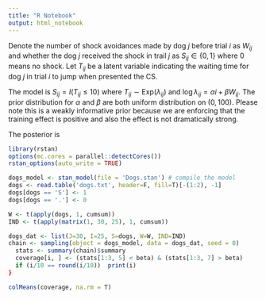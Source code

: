 ```yaml
---
title: "R Notebook"
output: html_notebook
---
```


Denote the number of shock avoidances made by dog $j$ before trial $i$ as $W_{ij}$ and whether the dog $j$ received the shock in trail $j$ as $S_{ij} \in \{0,1\}$ where $0$ means no shock. Let $T_{ij}$ be a latent variable indicating the waiting time for dog $j$ in trial $i$ to jump when presented the CS. 

The model is $S_{ij} = I(T_{ij} \leq 10)$ where $T_{ij} \sim \text{Exp}(\lambda_{ij})$ and $\log\lambda_{ij} = \alpha i + \beta W_{ij}.$ The prior distribution for $\alpha$ and  $\beta$ are both uniform distribution on $(0, 100)$. Please note this is a weakly informative prior because we are enforcing that the training effect is positive and also the effect is not dramatically strong.

The posterior is 
\begin{align*}
p(\alpha, \beta, T | S) &\propto p(\alpha, \beta) p(T|\alpha, \beta) p(S | T) \\
&\propto (\alpha i + \beta W_{ij})\exp\left\{-(\alpha i + \beta W_{ij})T_{ij}\right\}I\left\{T_{ij}S_{ij} \in \{0\}\cup(10, +\infty)\right\}. 
\end{align*}

```r
library(rstan)
options(mc.cores = parallel::detectCores())
rstan_options(auto_write = TRUE)

dogs_model <- stan_model(file = 'Dogs.stan') # compile the model
dogs <- read.table('dogs.txt', header=F, fill=T)[-(1:2), -1] 
dogs[dogs == 'S'] <- 1
dogs[dogs == '.'] <- 0

W <- t(apply(dogs, 1, cumsum))
IND <- t(apply(matrix(1, 30, 25), 1, cumsum))
```

```r
dogs_dat <- list(J=30, I=25, S=dogs, W=W, IND=IND)
chain <- sampling(object = dogs_model, data = dogs_dat, seed = 0) 
  stats <- summary(chain)$summary
  coverage[i, ] <- (stats[1:3, 5] < beta) & (stats[1:3, 7] > beta)
  if (i/10 == round(i/10))  print(i)
}

colMeans(coverage, na.rm = T)

```

